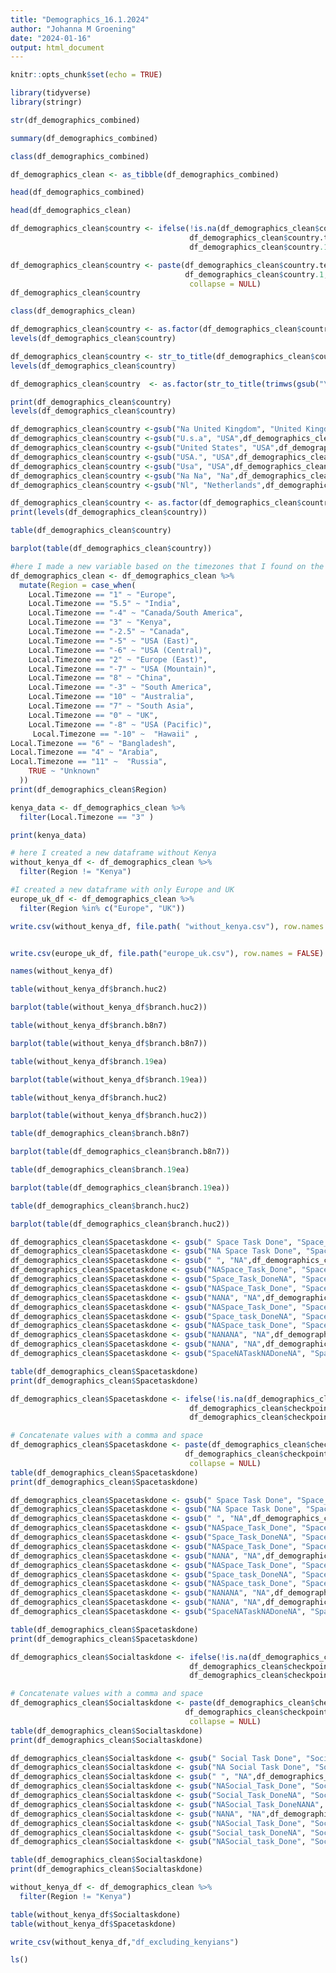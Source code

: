 ```yaml
---
title: "Demographics_16.1.2024"
author: "Johanna M Groening"
date: "2024-01-16"
output: html_document
---
```


```r
knitr::opts_chunk$set(echo = TRUE)
```

```r
library(tidyverse)
library(stringr)
```


```r
str(df_demographics_combined)
```


```r
summary(df_demographics_combined)
```


```r
class(df_demographics_combined)
```
```r
df_demographics_clean <- as_tibble(df_demographics_combined)

head(df_demographics_combined)
```

```r
head(df_demographics_clean)
```


```r
df_demographics_clean$country <- ifelse(!is.na(df_demographics_clean$country.text),
                                        df_demographics_clean$country.text,
                                        df_demographics_clean$country.1)

df_demographics_clean$country <- paste(df_demographics_clean$country.text, 
                                       df_demographics_clean$country.1, 
                                        collapse = NULL)
df_demographics_clean$country
```

```r
class(df_demographics_clean)
```

```r
df_demographics_clean$country <- as.factor(df_demographics_clean$country)
levels(df_demographics_clean$country)
```

```r
df_demographics_clean$country <- str_to_title(df_demographics_clean$country) 
levels(df_demographics_clean$country)
```

```r

df_demographics_clean$country  <- as.factor(str_to_title(trimws(gsub("\\s+", " ", df_demographics_clean$country))))

print(df_demographics_clean$country)
levels(df_demographics_clean$country)
```

```r
df_demographics_clean$country <-gsub("Na United Kingdom", "United Kingdom",df_demographics_clean$country)
df_demographics_clean$country <-gsub("U.s.a", "USA",df_demographics_clean$country)
df_demographics_clean$country <-gsub("United States", "USA",df_demographics_clean$country)
df_demographics_clean$country <-gsub("USA.", "USA",df_demographics_clean$country)
df_demographics_clean$country <-gsub("Usa", "USA",df_demographics_clean$country)
df_demographics_clean$country <-gsub("Na Na", "Na",df_demographics_clean$country)
df_demographics_clean$country <-gsub("Nl", "Netherlands",df_demographics_clean$country)
```

```r
df_demographics_clean$country <- as.factor(df_demographics_clean$country)
print(levels(df_demographics_clean$country))
```

```r
table(df_demographics_clean$country)

barplot(table(df_demographics_clean$country))
```

```r

#here I made a new variable based on the timezones that I found on the internet
df_demographics_clean <- df_demographics_clean %>%
  mutate(Region = case_when(
    Local.Timezone == "1" ~ "Europe",
    Local.Timezone == "5.5" ~ "India",
    Local.Timezone == "-4" ~ "Canada/South America",
    Local.Timezone == "3" ~ "Kenya",
    Local.Timezone == "-2.5" ~ "Canada",
    Local.Timezone == "-5" ~ "USA (East)",
    Local.Timezone == "-6" ~ "USA (Central)",
    Local.Timezone == "2" ~ "Europe (East)",
    Local.Timezone == "-7" ~ "USA (Mountain)",
    Local.Timezone == "8" ~ "China",
    Local.Timezone == "-3" ~ "South America",
    Local.Timezone == "10" ~ "Australia",
    Local.Timezone == "7" ~ "South Asia",
    Local.Timezone == "0" ~ "UK",
    Local.Timezone == "-8" ~ "USA (Pacific)",
     Local.Timezone == "-10" ~  "Hawaii" ,
Local.Timezone == "6" ~ "Bangladesh",
Local.Timezone == "4" ~ "Arabia",
Local.Timezone == "11" ~  "Russia",
    TRUE ~ "Unknown"
  ))
print(df_demographics_clean$Region)

```

```r
kenya_data <- df_demographics_clean %>%
  filter(Local.Timezone == "3" )

print(kenya_data)
```


```r

# here I created a new dataframe without Kenya
without_kenya_df <- df_demographics_clean %>%
  filter(Region != "Kenya")

#I created a new dataframe with only Europe and UK
europe_uk_df <- df_demographics_clean %>%
  filter(Region %in% c("Europe", "UK"))
```

```r

write.csv(without_kenya_df, file.path( "without_kenya.csv"), row.names = FALSE)


write.csv(europe_uk_df, file.path("europe_uk.csv"), row.names = FALSE)
```

```r
names(without_kenya_df)
```
```r
table(without_kenya_df$branch.huc2)

barplot(table(without_kenya_df$branch.huc2))

```

```r
table(without_kenya_df$branch.b8n7)

barplot(table(without_kenya_df$branch.b8n7))
```

```r
table(without_kenya_df$branch.19ea)

barplot(table(without_kenya_df$branch.19ea))
```

```r
table(without_kenya_df$branch.huc2)

barplot(table(without_kenya_df$branch.huc2))

```



```r
table(df_demographics_clean$branch.b8n7)

barplot(table(df_demographics_clean$branch.b8n7))
```

```r
table(df_demographics_clean$branch.19ea)

barplot(table(df_demographics_clean$branch.19ea))
```
```r
table(df_demographics_clean$branch.huc2)

barplot(table(df_demographics_clean$branch.huc2))

```


```r
df_demographics_clean$Spacetaskdone <- gsub(" Space Task Done", "Space_task_Done",df_demographics_clean$Spacetaskdone )
df_demographics_clean$Spacetaskdone <- gsub("NA Space Task Done", "Space_task_Done",df_demographics_clean$Spacetaskdone )
df_demographics_clean$Spacetaskdone <- gsub(" ", "NA",df_demographics_clean$Spacetaskdone )
df_demographics_clean$Spacetaskdone <- gsub("NASpace_Task_Done", "Space_task_Done",df_demographics_clean$Spacetaskdone )
df_demographics_clean$Spacetaskdone <- gsub("Space_Task_DoneNA", "Space_task_Done",df_demographics_clean$Spacetaskdone )
df_demographics_clean$Spacetaskdone <- gsub("NASpace_Task_Done", "Space_task_Done",df_demographics_clean$Spacetaskdone )
df_demographics_clean$Spacetaskdone <- gsub("NANA", "NA",df_demographics_clean$Spacetaskdone )
df_demographics_clean$Spacetaskdone <- gsub("NASpace_Task_Done", "Space_task_Done",df_demographics_clean$Spacetaskdone )
df_demographics_clean$Spacetaskdone <- gsub("Space_task_DoneNA", "Space_task_Done",df_demographics_clean$Spacetaskdone )
df_demographics_clean$Spacetaskdone <- gsub("NASpace_task_Done", "Space_task_Done",df_demographics_clean$Spacetaskdone )
df_demographics_clean$Spacetaskdone <- gsub("NANANA", "NA",df_demographics_clean$Spacetaskdone )
df_demographics_clean$Spacetaskdone <- gsub("NANA", "NA",df_demographics_clean$Spacetaskdone )
df_demographics_clean$Spacetaskdone <- gsub("SpaceNATaskNADoneNA", "Space_task_Done",df_demographics_clean$Spacetaskdone )

table(df_demographics_clean$Spacetaskdone)
print(df_demographics_clean$Spacetaskdone)
```


```r
df_demographics_clean$Spacetaskdone <- ifelse(!is.na(df_demographics_clean$checkpoint.l38h),
                                        df_demographics_clean$checkpoint.l38h,
                                        df_demographics_clean$checkpoint.zp1s)

# Concatenate values with a comma and space
df_demographics_clean$Spacetaskdone <- paste(df_demographics_clean$checkpoint.zp1s, 
                                       df_demographics_clean$checkpoint.l38h, 
                                        collapse = NULL)
table(df_demographics_clean$Spacetaskdone)
print(df_demographics_clean$Spacetaskdone)
```


```r
df_demographics_clean$Spacetaskdone <- gsub(" Space Task Done", "Space_task_Done",df_demographics_clean$Spacetaskdone )
df_demographics_clean$Spacetaskdone <- gsub("NA Space Task Done", "Space_task_Done",df_demographics_clean$Spacetaskdone )
df_demographics_clean$Spacetaskdone <- gsub(" ", "NA",df_demographics_clean$Spacetaskdone )
df_demographics_clean$Spacetaskdone <- gsub("NASpace_Task_Done", "Space_task_Done",df_demographics_clean$Spacetaskdone )
df_demographics_clean$Spacetaskdone <- gsub("Space_Task_DoneNA", "Space_task_Done",df_demographics_clean$Spacetaskdone )
df_demographics_clean$Spacetaskdone <- gsub("NASpace_Task_Done", "Space_task_Done",df_demographics_clean$Spacetaskdone )
df_demographics_clean$Spacetaskdone <- gsub("NANA", "NA",df_demographics_clean$Spacetaskdone )
df_demographics_clean$Spacetaskdone <- gsub("NASpace_Task_Done", "Space_task_Done",df_demographics_clean$Spacetaskdone )
df_demographics_clean$Spacetaskdone <- gsub("Space_task_DoneNA", "Space_task_Done",df_demographics_clean$Spacetaskdone )
df_demographics_clean$Spacetaskdone <- gsub("NASpace_task_Done", "Space_task_Done",df_demographics_clean$Spacetaskdone )
df_demographics_clean$Spacetaskdone <- gsub("NANANA", "NA",df_demographics_clean$Spacetaskdone )
df_demographics_clean$Spacetaskdone <- gsub("NANA", "NA",df_demographics_clean$Spacetaskdone )
df_demographics_clean$Spacetaskdone <- gsub("SpaceNATaskNADoneNA", "Space_task_Done",df_demographics_clean$Spacetaskdone )

table(df_demographics_clean$Spacetaskdone)
print(df_demographics_clean$Spacetaskdone)
```

```r
df_demographics_clean$Socialtaskdone <- ifelse(!is.na(df_demographics_clean$checkpoint.zmw5),
                                        df_demographics_clean$checkpoint.zmw5,
                                        df_demographics_clean$checkpoint.oafw)

# Concatenate values with a comma and space
df_demographics_clean$Socialtaskdone <- paste(df_demographics_clean$checkpoint.oafw, 
                                       df_demographics_clean$checkpoint.zmw5, 
                                        collapse = NULL)
table(df_demographics_clean$Socialtaskdone)
print(df_demographics_clean$Socialtaskdone)

```

```r
df_demographics_clean$Socialtaskdone <- gsub(" Social Task Done", "Social_task_Done",df_demographics_clean$Socialtaskdone )
df_demographics_clean$Socialtaskdone <- gsub("NA Social Task Done", "Social_task_Done",df_demographics_clean$Socialtaskdone )
df_demographics_clean$Socialtaskdone <- gsub(" ", "NA",df_demographics_clean$Socialtaskdone )
df_demographics_clean$Socialtaskdone <- gsub("NASocial_Task_Done", "Social_task_Done",df_demographics_clean$Socialtaskdone )
df_demographics_clean$Socialtaskdone <- gsub("Social_Task_DoneNA", "Social_task_Done",df_demographics_clean$Socialtaskdone )
df_demographics_clean$Socialtaskdone <- gsub("NASocial_Task_DoneNANA", "Social_task_Done",df_demographics_clean$Socialtaskdone )
df_demographics_clean$Socialtaskdone <- gsub("NANA", "NA",df_demographics_clean$Socialtaskdone )
df_demographics_clean$Socialtaskdone <- gsub("NASocial_Task_Done", "Social_task_Done",df_demographics_clean$Socialtaskdone )
df_demographics_clean$Socialtaskdone <- gsub("Social_task_DoneNA", "Social_task_Done",df_demographics_clean$Socialtaskdone )
df_demographics_clean$Socialtaskdone <- gsub("NASocial_task_Done", "Social_task_Done",df_demographics_clean$Socialtaskdone )

table(df_demographics_clean$Socialtaskdone)
print(df_demographics_clean$Socialtaskdone)
```

```r
without_kenya_df <- df_demographics_clean %>%
  filter(Region != "Kenya")

table(without_kenya_df$Socialtaskdone)
table(without_kenya_df$Spacetaskdone)
```

```r
write_csv(without_kenya_df,"df_excluding_kenyians")
```

```r
ls()
```

